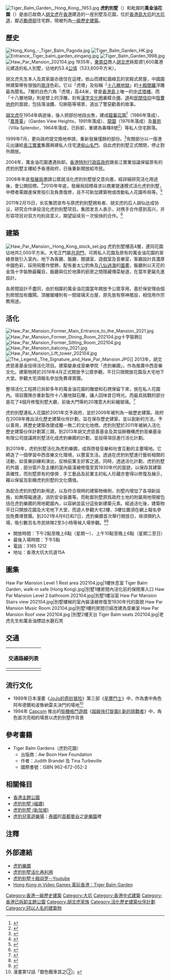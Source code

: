 {{noteTA
|G1=Games
}}
{{Otheruses|虎豹別墅|subject=[[香港|香港]]的虎豹別墅|other=其他地區的虎豹別墅}}
{{Coord|22.27535|114.19531|type:landmark_region:HK|display=title}}
[[File:Tiger_Balm_Garden,_Hong_Kong,_1953.jpg|thumb]]
'''虎豹別墅'''（{{lang-en|Haw Par Mansion}}）和毗鄰的'''萬金油花園'''（{{lang-en|Tiger Balm Garden 或 Aw Boon Haw Garden}}）是由已故商人[[胡文虎|胡文虎]]在[[香港|香港]]建造的一座別墅及花園，位於[[香港島|香港島]][[大坑_(香港)|大坑]]的[[大坑道|大坑道]]，鄰近[[勵德邨|勵德邨]]住宅群，現被列為[[一級歷史建築|一級歷史建築]]。

==歷史==
[[File:Hong_Kong_-_Tiger_Balm_Pagoda.jpg|thumb]]
{{stack begin}}
[[File:Tiger_Balm_Garden_HK.jpg|thumb]]
[[File:Entrance,_Tiger_balm_garden_eingang.jpg|thumb]]
[[File:Tiger_Balm_Garden_1998.jpg|thumb]]
[[File:Haw_Par_Mansion_202104.jpg|thumb]]
{{stack end}}
1935年，[[東南亞|東南亞]]商人[[胡文虎|胡文虎]]耗鉅資1,600萬港元建造的私人別墅，佔地約53.4[[公頃|公頃]]（533,600平方米）。

胡文虎先生本人及其家屬亦居住在這裡，依山而建紅牆綠瓦的宮殿式房屋，中國園林建築帶有很強的[[南洋|南洋]]色彩。它以「虎塔」及俗稱「[[十八層地獄|十八層地獄]]」的[[十殿閻羅|十殿閻羅]]浮雕最為聞名。7層的白色六角「虎塔」高44米，曾是[[香港島|香港島]]上唯一的[[中國傳統建築|中式]][[塔|塔樓]]。而「十八層地獄」則是壁上的浮雕，刻有[[漢字文化圈|漢字文化圈]]裏糅合[[佛教|佛]]、[[道教|道]]和[[民間信仰|民間信仰]]中[[陰間|陰曹地府]]的面貌，包括落油鑊、勾脷筋等場景，道出了警惡勸善的故事。

[[胡文虎|胡文虎]]在1954年病逝後，後人把部份地段出售，建成[[龍華花園|龍華花園]]<ref>{{Cite web |url=http://the-sun.on.cc/cnt/finance/20130511/00436_056.html |title=大坑徑坐看繁華 |access-date=2017-10-09 |archive-date=2018-01-09 |archive-url=https://web.archive.org/web/20180109025235/http://the-sun.on.cc/cnt/finance/20130511/00436_056.html |dead-url=no }}</ref>（1986年落成）、「[[嘉景臺|嘉景臺]]」（Garden View Heights，1991年落成）、[[龍園|龍園]]（1976年落成）及[[華苑|華苑]] （Villa Splendor，1964年落成，已拆卸，重建為春暉8號<ref>{{cite news|url=http://www.mpfinance.com/htm/Finance/20070405/Property/la_lam1.htm|title=新世界5億統一華苑業權 樓面呎價7829元 重建總投資13億|work=明報|date=2007年4月5日|accessdate=2011年8月8日|language=zh-hant|archiveurl=https://web.archive.org/web/20090520053048/http://www.mpfinance.com/htm/Finance/20070405/Property/la_lam1.htm|archivedate=2009年5月20日|deadurl=yes}}</ref>）等私人住宅群落。

1999年7月，更向政府提交換地申請，重新發展僅餘的部份。<ref>{{cite news|url=http://www.info.gov.hk/gia/general/200107/20/0720234.htm|title=保存虎豹別墅|publisher=香港特別行政區政府[[政府新聞處|政府新聞處]]|work=香港特別行政區新聞公報|date=2001年7月21日|accessdate=2010年10月19日|language=zh-hant|archive-date=2016年3月4日|archive-url=https://web.archive.org/web/20160304221034/http://www.info.gov.hk/gia/general/200107/20/0720234.htm|dead-url=no}}</ref>有關部分以一億港元出讓給[[長江實業|長江實業]]集團興建私人住宅[[渣甸山名門|渣甸山名門]]，自此虎豹別墅正式關閉，停止對外開放。

2004年，萬金油花園遭遇拆卸。[[香港特別行政區政府|香港特別行政區政府]]跟長江實業協議保留原有的虎豹別墅主樓給予香港政府，日後重新開放給市民。

2008年年底[[發展局|發展局]]邀請公眾就活化虎豹別墅提交意向書，經詳細研究活化用途後，會公開招標。<ref>{{cite news|url=http://news.sina.com.hk/cgi-bin/nw/show.cgi/3/1/1/866603/1.html|title=虎豹別墅活化|publisher=明報|date=2008-09-10|language=zh|access-date=2008-09-10|archive-url=https://web.archive.org/web/20081019111707/http://news.sina.com.hk/cgi-bin/nw/show.cgi/3/1/1/866603/1.html|archive-date=2008-10-19|dead-url=yes}}</ref>2010年年底，發展局招標尋求以商業營運模式活化虎豹別墅，中標者需跟進保育指引及負責復修，且不可新加建築物或改動私人花園布局等。<ref>{{cite news|url=http://orientaldaily.on.cc/cnt/news/20101031/00176_058.html|title=虎豹別墅登堂入室揭秘|work=東方日報|date=2010年10月31日|accessdate=2011年8月8日|language=zh-hant|archive-date=2020年1月29日|archive-url=https://web.archive.org/web/20200129061704/http://orientaldaily.on.cc/cnt/news/20101031/00176_058.html|dead-url=no}}</ref>

2011年2月15日，长实集团宣布与原虎豹别墅拥有者、胡文虎的后人胡仙达成协议，研究合作承投活化虎豹别墅项目。集团发言人表示，对携手合作感到高兴，并形容项目对双方均别具意义，期望延续另一次愉快的合作。<ref>{{cite news|url=http://paper.wenweipo.com/2011/02/16/HK1102160037.htm|title=长实胡仙研合作 承投活化虎豹别墅|work=文匯報|date=2011年2月16日|accessdate=2011年8月8日|language=zh-hant|archive-url=https://web.archive.org/web/20110710060350/http://paper.wenweipo.com/2011/02/16/HK1102160037.htm|archive-date=2011年7月10日|dead-url=yes}}</ref>

==建築==
[[File:Haw_Par_Mansion,_Hong_Kong_stock_set.jpg|left]]
虎豹別墅樓高4層，連同花園佔地共2,000平方米。大宅正門屬[[月洞門|月洞門]]，可將私人花園及原有的萬金油花園的翠綠景致引入室內，地下為客廳、飯廳、閱讀室、遊戲室及音樂室，客廳設計具濃厚中國色彩，採用飛簷作壁飾，配有姜太公釣魚及[[八仙過海|八仙過海]]的[[圖畫|圖畫]]，飯廳則以天花的金箔十字裝飾最矚目，飯廳與位於地庫的廚房之間隱藏傳菜秘道，在當年更屬先進設計。

各房間設計不盡同，由於相鄰的萬金油花園當年開放予公眾享用，基於保安理由個別房間加有鐵閘。頂層閣樓則有一間玻璃天台屋，原先放有祭神擺設，相信用作宗教用途。

==活化==
[[File:Haw_Par_Mansion_Former_Main_Entrance_to_the_Mansion_2021.jpg|left]]
[[File:Haw_Par_Mansion_Former_Dining_Room_202104.jpg|left]]十字裝飾]]
[[File:Haw_Par_Mansion_Former_Sitting_Room_202104.jpg|thumb]]
[[File:Haw_Par_Mansion_balcony_2021.jpg|thumb]]
[[File:Haw_Par_Mansion_Lift_tower_202104.jpg|thumb]]
[[File:The_Legend,_The_Signature_and_Haw_Par_Mansion.JPG|thumb]]]]
2013年，胡文虎慈善基金投得活化项目。建築變身成音樂學院「虎豹樂圃」，作為推廣中西音樂文化。建築物將於2019年4月正式開放予公眾參觀，平日只限開放花園及大宅地下大堂。參觀大宅須報名參加免費導賞團。

整項活化工程將已拆卸多年的萬金油花園的雕塑和石櫈保留下來，放在私人花園內。項目團隊亦重新製作十八層地獄石雕，讓人回味昔日時光。而最具挑戰的部分是花了4個月修復別墅大廳，前後大門等約20塊意大利彩繪玻璃。<ref>{{cite news |title=活化音樂學院 4月開放參觀 虎豹別墅修彩繪玻璃 20塊花4個月 |url=https://news.mingpao.com/pns/%E6%B8%AF%E8%81%9E/article/20190101/s00002/1546280772670/%E6%B4%BB%E5%8C%96%E9%9F%B3%E6%A8%82%E5%AD%B8%E9%99%A2-4%E6%9C%88%E9%96%8B%E6%94%BE%E5%8F%83%E8%A7%80-%E8%99%8E%E8%B1%B9%E5%88%A5%E5%A2%85%E4%BF%AE%E5%BD%A9%E7%B9%AA%E7%8E%BB%E7%92%83-20%E5%A1%8A%E8%8A%B14%E5%80%8B%E6%9C%88 |accessdate=2019-01-01 |work=明報 |date=2019-01-01 |archive-date=2019-05-09 |archive-url=https://web.archive.org/web/20190509120257/https://news.mingpao.com/pns/%e6%b8%af%e8%81%9e/article/20190101/s00002/1546280772670/%e6%b4%bb%e5%8c%96%e9%9f%b3%e6%a8%82%e5%ad%b8%e9%99%a2-4%e6%9c%88%e9%96%8b%e6%94%be%e5%8f%83%e8%a7%80-%e8%99%8e%e8%b1%b9%e5%88%a5%e5%a2%85%e4%bf%ae%e5%bd%a9%e7%b9%aa%e7%8e%bb%e7%92%83-20%e5%a1%8a%e8%8a%b14%e5%80%8b%e6%9c%88 |dead-url=no }}</ref>

虎豹別墅連私人花園於2001年交予政府，並於2009年被列為一級歷史建築。政府在2008年推出活化歷史建築伙伴計劃，旨在保存歷史建築，並以創新的方法，予以善用，將歷史建築改建成獨一無二的文化地標。虎豹別墅於2011年被納入活化歷史建築伙伴計劃第三期，到2013年胡文虎慈善基金及其協辦機構虎豹音樂基金有限公司提議將別墅活化成虎豹樂圃的計劃，並投得項目進行活化計劃。

到2019年，虎豹別墅活化為虎豹樂圃，成爲啓發音樂和社會互動的主要場地。它締造了一個學習中西音樂文化環境，以豐富生活。透過在虎豹別墅進行藝術相關的活動，如音樂訓練和演出，反映前業主好客之道。同時，透過活化計劃，虎豹別墅的外牆﹑部分窗戶及主樓的室內裝潢被修復至其1930年代的面貌，以保存其建築真確性，而別墅原有的傢俱﹑手工藝品及前業主的私人珍藏亦會得以修復及展示，藉以保留及彰顯虎豹別墅的文化價值。

為配合虎豹別墅的新用途，以及符合現時的建築物條例，別墅内增加了各項新設施，如無障礙通道，消防安全裝置等。而毗鄰別墅原爲政府土地的附屬用地現被包括在虎豹樂圃的用地範圍內，以容納並區分這些新建築元素。經過活化後，建築物平日只開放花園及大宅地下大堂，而遊人參觀大宅2樓、3樓位置須在網上報名參加免費導賞團。到2021年4月6日和7日，虎豹樂圃首次舉行開放日，毋須預約入場，吸引數百名市民排隊2至3小時等候入場參觀。<ref>{{cite news |title=虎豹樂圃明晚網上直播音樂會　4月6日開放日參觀虎豹別墅舊宅【短片】 |url=https://news.mingpao.com/ins/%E7%86%B1%E9%BB%9E/article/20210402/s00024/1617195034134/%E8%99%8E%E8%B1%B9%E6%A8%82%E5%9C%83%E6%98%8E%E6%99%9A%E7%B6%B2%E4%B8%8A%E7%9B%B4%E6%92%AD%E9%9F%B3%E6%A8%82%E6%9C%83-4%E6%9C%886%E6%97%A5%E9%96%8B%E6%94%BE%E6%97%A5%E5%8F%83%E8%A7%80%E8%99%8E%E8%B1%B9%E5%88%A5%E5%A2%85%E8%88%8A%E5%AE%85%E3%80%90%E7%9F%AD%E7%89%87%E3%80%91 |accessdate=2021-04-07 |work=明報 |date=2021-04-02 |archive-date=2021-04-02 |archive-url=https://web.archive.org/web/20210402114824/https://news.mingpao.com/ins/%e7%86%b1%e9%bb%9e/article/20210402/s00024/1617195034134/%e8%99%8e%e8%b1%b9%e6%a8%82%e5%9c%83%e6%98%8e%e6%99%9a%e7%b6%b2%e4%b8%8a%e7%9b%b4%e6%92%ad%e9%9f%b3%e6%a8%82%e6%9c%83-4%e6%9c%886%e6%97%a5%e9%96%8b%e6%94%be%e6%97%a5%e5%8f%83%e8%a7%80%e8%99%8e%e8%b1%b9%e5%88%a5%e5%a2%85%e8%88%8a%e5%ae%85%e3%80%90%e7%9f%ad%e7%89%87%e3%80%91 |dead-url=no }}</ref><ref>{{cite news |author1=梁煥敏 |title=虎豹別墅全幢開放　數百人等候兩小時入場　婆婆參觀回憶拍拖時光 |url=https://www.hk01.com/%E7%A4%BE%E6%9C%83%E6%96%B0%E8%81%9E/609311/%E8%99%8E%E8%B1%B9%E5%88%A5%E5%A2%85%E5%85%A8%E5%B9%A2%E9%96%8B%E6%94%BE-%E6%95%B8%E7%99%BE%E4%BA%BA%E7%AD%89%E5%80%99%E5%85%A9%E5%B0%8F%E6%99%82%E5%85%A5%E5%A0%B4-%E5%A9%86%E5%A9%86%E5%8F%83%E8%A7%80%E5%9B%9E%E6%86%B6%E6%8B%8D%E6%8B%96%E6%99%82%E5%85%89 |accessdate=2021-04-07 |work=香港01 |date=2021-04-07}}</ref>

*開放時間：下午2點至晚上6點（星期一）、上午10點至晚上6點（星期二至日）
*最後入場時間：下午5點
*電話：3165 1212
*地址：香港大坑大坑道15A

==圖集==
<gallery>
Haw Par Mansion Level 1 Rest area 202104.jpg|1樓休息室
Tiger Balm Garden, walk-in safe (Hong Kong).jpg|別墅1樓房間內活化前的保險庫入口
Haw Par Mansion Level 2 bathroom 202104.jpg|別墅1樓浴室
Haw Par Mansion Stairs view 202104.jpg|別墅樓梯的室內裝潢被修復至1930年代的面貌
Haw Par Mansion Music Room 202104.jpg|別墅1樓的房間已經改建為音樂室
Haw Par Mansion Roof view 202104.jpg |別墅2樓天台
Tiger Balm seats 202104.jpg|老虎先生和萬金油標誌水磨石凳
</gallery>

==交通==
{| class="mw-collapsible mw-collapsed wikitable" style="background:white; margin: 0 auto; width: auto;" 
! 交通路線列表
|-
|
{{港島巴士簡單列表|11|41A|63|511}}
{{港島專線小巴簡單列表|21M}}
|}

==流行文化==
*1989年日本漫畫《[[JoJo的奇妙冒险|JoJo的奇妙冒险]]》第三部《[[星塵鬥士|星塵鬥士]]》中，作為書中角色阿布德爾和波魯納雷夫決鬥的場地<ref>漫畫第12話「銀色戰車其之②」</ref>
*1994年 [[Capcom|Capcom]] 推出的[[街機|街機]][[格鬥遊戲|格鬥遊戲]]《[[超級快打旋風II_新的挑戰者|超級快打旋風II 新的挑戰者]]》中，角色{{le|飛龍 (快打旋風系列角色)|Fei Long|飛龍}}首次亮相的場景以虎豹別墅作背景

==參考書籍==
*Tiger Balm Gardens（虎豹花園）
**出版商：Aw Boon Haw Foundation
**作者：Judith Brandel 及 Tina Turbeville
**國際書號：ISBN 962-672-052-2

==相關條目==
*[[香港主題公園|香港主題公園]]
*[[虎豹別墅_(福建)|虎豹別墅 (福建)]]
*[[虎豹別墅_(新加坡)|虎豹別墅 (新加坡)]]
*[[虎豹兒童遊樂場|虎豹兒童遊樂場]]：[[泰國|泰國]]的[[首都|首都]][[曼谷|曼谷]]之[[是樂園|是樂園]]裡

==注釋==
{{reflist|2}}

==外部連結==
{{stack begin}}
{{commons category|Haw Par Mansion}}
{{stack end}}
*[http://www.hawparmusic.org/ 虎豹樂圃] {{Wayback|url=http://www.hawparmusic.org/ |date=20210128134405 }}
*[https://info537528.wixsite.com/hawparmusic/blank-2 虎豹別墅活化再利用] {{Wayback|url=https://info537528.wixsite.com/hawparmusic/blank-2 |date=20190403051425 }}
*[http://www.youtube.com/watch?v=3O53Enz_LQQ 虎豹别墅十殿阎罗--Youtube] {{Wayback|url=http://www.youtube.com/watch?v=3O53Enz_LQQ |date=20161006123514 }}
*[https://hongkonginvideogames.blogspot.com/2016/03/tiger-balm-garden.html Hong Kong in Video Games 電玩香港：Tiger Balm Garden]{{en}}

{{香港主題公園}}
{{香港一級歷史建築}}
{{DEFAULTSORT:虎豹別墅}}
[[Category:香港一級歷史建築|Category:香港一級歷史建築]]
[[Category:大坑|Category:大坑]]
[[Category:香港中式建築|Category:香港中式建築]]
[[Category:香港已拆卸主題公園|Category:香港已拆卸主題公園]]
[[Category:胡文虎家族|Category:胡文虎家族]]
[[Category:活化歷史建築伙伴計劃|Category:活化歷史建築伙伴計劃]]
[[Category:冠以人名的建築物|Category:冠以人名的建築物]]